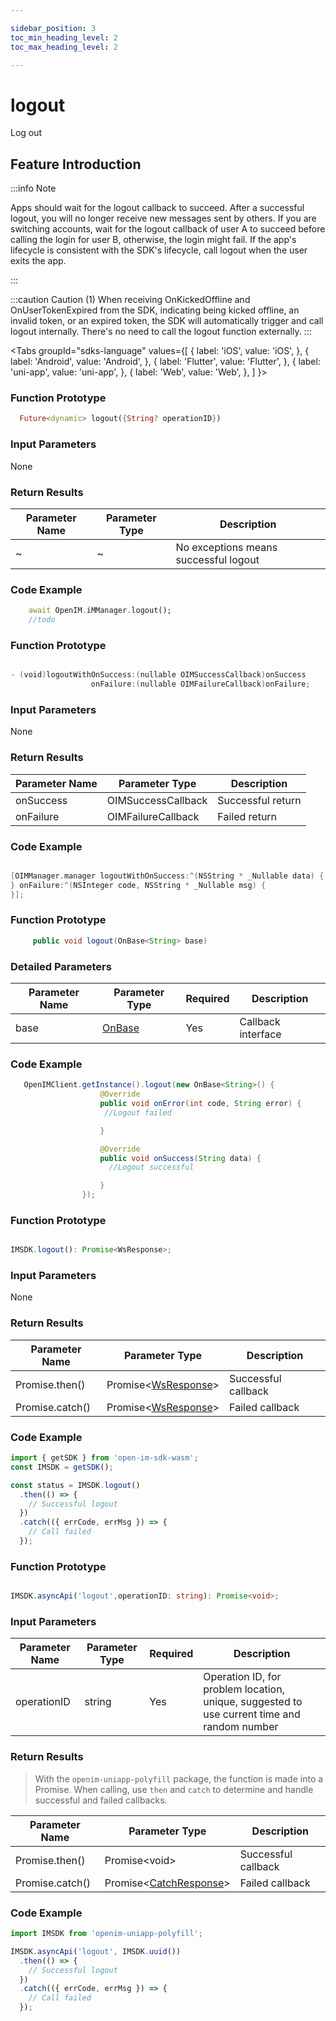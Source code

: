 ```yaml
---

sidebar_position: 3
toc_min_heading_level: 2
toc_max_heading_level: 2

---
```


# logout

Log out

## Feature Introduction

:::info Note

Apps should wait for the logout callback to succeed.
After a successful logout, you will no longer receive new messages sent by others.
If you are switching accounts, wait for the logout callback of user A to succeed before calling the login for user B, otherwise, the login might fail.
If the app's lifecycle is consistent with the SDK's lifecycle, call logout when the user exits the app.

:::

:::caution Caution
(1) When receiving OnKickedOffline and OnUserTokenExpired from the SDK, indicating being kicked offline, an invalid token, or an expired token, the SDK will automatically trigger and call logout internally. There's no need to call the logout function externally.
:::

<Tabs
groupId="sdks-language"
values={[
{ label: 'iOS', value: 'iOS', },
{ label: 'Android', value: 'Android', },
{ label: 'Flutter', value: 'Flutter', },
{ label: 'uni-app', value: 'uni-app', },
{ label: 'Web', value: 'Web', },
]
}>

<TabItem value="Flutter">

### Function Prototype

```dart showLineNumbers
  Future<dynamic> logout({String? operationID})
```

### Input Parameters

None

### Return Results

| Parameter Name | Parameter Type | Description       |
| -------------- | -------------- | ------------------|
| ~              | ~              | No exceptions means successful logout |

### Code Example

```dart showLineNumbers
    await OpenIM.iMManager.logout();
    //todo
```

</TabItem>

<TabItem value="iOS">

### Function Prototype

```swift showLineNumbers

- (void)logoutWithOnSuccess:(nullable OIMSuccessCallback)onSuccess
                  onFailure:(nullable OIMFailureCallback)onFailure;

```

### Input Parameters

None

### Return Results

| Parameter Name | Parameter Type            | Description     |
| -------------- | ------------------------- | --------------- |
| onSuccess      | OIMSuccessCallback | Successful return |
| onFailure      | OIMFailureCallback   | Failed return |

### Code Example

```swift showLineNumbers

[OIMManager.manager logoutWithOnSuccess:^(NSString * _Nullable data) {
} onFailure:^(NSInteger code, NSString * _Nullable msg) {
}];

```

</TabItem>

<TabItem value="Android">

### Function Prototype

```java showLineNumbers
     public void logout(OnBase<String> base)
```

### Detailed Parameters

| Parameter Name | Parameter Type                  | Required | Description |
| -------------- | ------------------------------- | -------- | ----------- |
| base           | [OnBase](/callback/onBase.mdx) | Yes      | Callback interface |

### Code Example

```java showLineNumbers
   OpenIMClient.getInstance().logout(new OnBase<String>() {
                    @Override
                    public void onError(int code, String error) {
                     //Logout failed

                    }

                    @Override
                    public void onSuccess(String data) {
                      //Logout successful

                    }
                });
```

</TabItem>

<TabItem value="Web">

### Function Prototype

```ts showLineNumbers

IMSDK.logout(): Promise<WsResponse>;

```

### Input Parameters

None

### Return Results

| Parameter Name | Parameter Type                                 | Description     |
| -------------- | ---------------------------------------------- | --------------- |
| Promise.then() | Promise<[WsResponse](/class/response.mdx)\> | Successful callback |
| Promise.catch() | Promise<[WsResponse](/class/response.mdx)\> | Failed callback |

### Code Example

```js showLineNumbers
import { getSDK } from 'open-im-sdk-wasm';
const IMSDK = getSDK();

const status = IMSDK.logout()
  .then(() => {
    // Successful logout
  })
  .catch(({ errCode, errMsg }) => {
    // Call failed
  });
```

</TabItem>

<TabItem value="uni-app">

### Function Prototype

```ts showLineNumbers

IMSDK.asyncApi('logout',operationID: string): Promise<void>;

```

### Input Parameters

| Parameter Name | Parameter Type | Required | Description                                               |
| -------------- | -------------- | -------- | ---------------------------------------------------------- |
| operationID    | string         | Yes      | Operation ID, for problem location, unique, suggested to use current time and random number |

### Return Results

> With the `openim-uniapp-polyfill` package, the function is made into a Promise. When calling, use `then` and `catch` to determine and handle successful and failed callbacks.

| Parameter Name | Parameter Type                                     | Description     |
| -------------- | -------------------------------------------------- | --------------- |
| Promise.then() | Promise<void\>                                     | Successful callback |
| Promise.catch() | Promise<[CatchResponse](/class/response.mdx)\> | Failed callback |

### Code Example

```js showLineNumbers
import IMSDK from 'openim-uniapp-polyfill';

IMSDK.asyncApi('logout', IMSDK.uuid())
  .then(() => {
    // Successful logout
  })
  .catch(({ errCode, errMsg }) => {
    // Call failed
  });
```

</TabItem>

</Tabs>